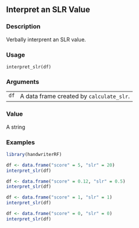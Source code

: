 ## Interpret an SLR Value {.unnumbered}


### Description

Verbally interprent an SLR value.



### Usage

<pre><code class='language-R'>interpret_slr(df)
</code></pre>


### Arguments

<table>
<tr><td style = "white-space: nowrap; font-family: monospace; vertical-align: top"><code id="df">df</code></td>
<td>
A data frame created by <code>calculate_slr</code>.
</td></tr>
</table>


### Value

A string



### Examples
```r
library(handwriterRF)

df <- data.frame("score" = 5, "slr" = 20)
interpret_slr(df)

df <- data.frame("score" = 0.12, "slr" = 0.5)
interpret_slr(df)

df <- data.frame("score" = 1, "slr" = 1)
interpret_slr(df)

df <- data.frame("score" = 0, "slr" = 0)
interpret_slr(df)
```
